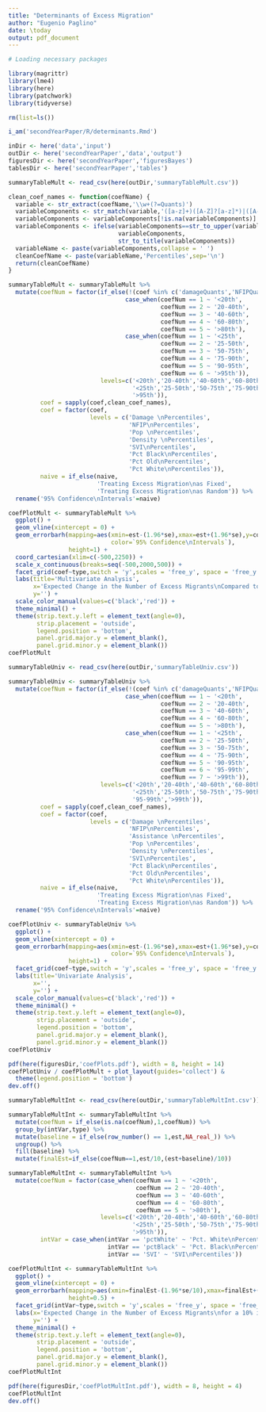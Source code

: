 ```yaml
---
title: "Determinants of Excess Migration"
author: "Eugenio Paglino"
date: \today
output: pdf_document
---
```


```r
# Loading necessary packages

library(magrittr)
library(lme4)
library(here)
library(patchwork)
library(tidyverse)
```

```r
rm(list=ls())

i_am('secondYearPaper/R/determinants.Rmd')

inDir <- here('data','input')
outDir <- here('secondYearPaper','data','output')
figuresDir <- here('secondYearPaper','figuresBayes')
tablesDir <- here('secondYearPaper','tables')
```

```r
summaryTableMult <- read_csv(here(outDir,'summaryTableMult.csv'))
```

```r
clean_coef_names <- function(coefName) {
  variable <- str_extract(coefName,'\\w+(?=Quants)')
  variableComponents <- str_match(variable,'([a-z]+)([A-Z]?[a-z]*)|([A-Z]+)')[1,-1]
  variableComponents <- variableComponents[!is.na(variableComponents)]
  variableComponents <- ifelse(variableComponents==str_to_upper(variableComponents),
                               variableComponents,
                               str_to_title(variableComponents))
  variableName <- paste(variableComponents,collapse = ' ')
  cleanCoefName <- paste(variableName,'Percentiles',sep='\n')
  return(cleanCoefName)
}
```

```r
summaryTableMult <- summaryTableMult %>%
  mutate(coefNum = factor(if_else(!(coef %in% c('damageQuants','NFIPQuants','assistanceQuants')),
                                 case_when(coefNum == 1 ~ '<20th',
                                           coefNum == 2 ~ '20-40th',
                                           coefNum == 3 ~ '40-60th',
                                           coefNum == 4 ~ '60-80th',
                                           coefNum == 5 ~ '>80th'),
                                 case_when(coefNum == 1 ~ '<25th',
                                           coefNum == 2 ~ '25-50th',
                                           coefNum == 3 ~ '50-75th',
                                           coefNum == 4 ~ '75-90th',
                                           coefNum == 5 ~ '90-95th',
                                           coefNum == 6 ~ '>95th')),
                          levels=c('<20th','20-40th','40-60th','60-80th','>80th',
                                   '<25th','25-50th','50-75th','75-90th','90-95th',
                                   '>95th')),
         coef = sapply(coef,clean_coef_names),
         coef = factor(coef, 
                       levels = c('Damage \nPercentiles',
                                  'NFIP\nPercentiles',
                                  'Pop \nPercentiles',
                                  'Density \nPercentiles',
                                  'SVI\nPercentiles',
                                  'Pct Black\nPercentiles',
                                  'Pct Old\nPercentiles',
                                  'Pct White\nPercentiles')),
         naive = if_else(naive,
                         'Treating Excess Migration\nas Fixed',
                         'Treating Excess Migration\nas Random')) %>%
  rename('95% Confidence\nIntervals'=naive)
```

```r
coefPlotMult <- summaryTableMult %>%
  ggplot() +
  geom_vline(xintercept = 0) +
  geom_errorbarh(mapping=aes(xmin=est-(1.96*se),xmax=est+(1.96*se),y=coefNum,
                             color=`95% Confidence\nIntervals`),
                 height=1) + 
  coord_cartesian(xlim=c(-500,2250)) + 
  scale_x_continuous(breaks=seq(-500,2000,500)) + 
  facet_grid(coef~type,switch = 'y',scales = 'free_y', space = 'free_y') +
  labs(title='Multivariate Analysis',
       x='Expected Change in the Number of Excess Migrants\nCompared to Base Level',
       y='') + 
  scale_color_manual(values=c('black','red')) +
  theme_minimal() +
  theme(strip.text.y.left = element_text(angle=0),
        strip.placement = 'outside',
        legend.position = 'bottom',
        panel.grid.major.y = element_blank(),
        panel.grid.minor.y = element_blank())
coefPlotMult
```

```r
summaryTableUniv <- read_csv(here(outDir,'summaryTableUniv.csv'))
```

```r
summaryTableUniv <- summaryTableUniv %>%
  mutate(coefNum = factor(if_else(!(coef %in% c('damageQuants','NFIPQuants','assistanceQuants')),
                                 case_when(coefNum == 1 ~ '<20th',
                                           coefNum == 2 ~ '20-40th',
                                           coefNum == 3 ~ '40-60th',
                                           coefNum == 4 ~ '60-80th',
                                           coefNum == 5 ~ '>80th'),
                                 case_when(coefNum == 1 ~ '<25th',
                                           coefNum == 2 ~ '25-50th',
                                           coefNum == 3 ~ '50-75th',
                                           coefNum == 4 ~ '75-90th',
                                           coefNum == 5 ~ '90-95th',
                                           coefNum == 6 ~ '95-99th',
                                           coefNum == 7 ~ '>99th')),
                          levels=c('<20th','20-40th','40-60th','60-80th','>80th',
                                   '<25th','25-50th','50-75th','75-90th','90-95th',
                                   '95-99th','>99th')),
         coef = sapply(coef,clean_coef_names),
         coef = factor(coef, 
                       levels = c('Damage \nPercentiles',
                                  'NFIP\nPercentiles',
                                  'Assistance \nPercentiles',
                                  'Pop \nPercentiles',
                                  'Density \nPercentiles',
                                  'SVI\nPercentiles',
                                  'Pct Black\nPercentiles',
                                  'Pct Old\nPercentiles',
                                  'Pct White\nPercentiles')),
         naive = if_else(naive,
                         'Treating Excess Migration\nas Fixed',
                         'Treating Excess Migration\nas Random')) %>%
  rename('95% Confidence\nIntervals'=naive)
```

```r
coefPlotUniv <- summaryTableUniv %>%
  ggplot() +
  geom_vline(xintercept = 0) +
  geom_errorbarh(mapping=aes(xmin=est-(1.96*se),xmax=est+(1.96*se),y=coefNum,
                             color=`95% Confidence\nIntervals`),
                 height=1) + 
  facet_grid(coef~type,switch = 'y',scales = 'free_y', space = 'free_y') +
  labs(title='Univariate Analysis',
       x='',
       y='') + 
  scale_color_manual(values=c('black','red')) +
  theme_minimal() +
  theme(strip.text.y.left = element_text(angle=0),
        strip.placement = 'outside',
        legend.position = 'bottom',
        panel.grid.major.y = element_blank(),
        panel.grid.minor.y = element_blank())
coefPlotUniv
```

```r
pdf(here(figuresDir,'coefPlots.pdf'), width = 8, height = 14)
coefPlotUniv / coefPlotMult + plot_layout(guides='collect') &
  theme(legend.position = 'bottom')
dev.off()
```

```r
summaryTableMultInt <- read_csv(here(outDir,'summaryTableMultInt.csv'))
```

```r
summaryTableMultInt <- summaryTableMultInt %>%
  mutate(coefNum = if_else(is.na(coefNum),1,coefNum)) %>%
  group_by(intVar,type) %>%
  mutate(baseline = if_else(row_number() == 1,est,NA_real_)) %>%
  ungroup() %>%
  fill(baseline) %>%
  mutate(finalEst=if_else(coefNum==1,est/10,(est+baseline)/10))
```

```r
summaryTableMultInt <- summaryTableMultInt %>%
  mutate(coefNum = factor(case_when(coefNum == 1 ~ '<20th',
                                    coefNum == 2 ~ '20-40th',
                                    coefNum == 3 ~ '40-60th',
                                    coefNum == 4 ~ '60-80th',
                                    coefNum == 5 ~ '>80th'),
                          levels=c('<20th','20-40th','40-60th','60-80th','>80th',
                                   '<25th','25-50th','50-75th','75-90th','90-95th',
                                   '>95th')),
         intVar = case_when(intVar == 'pctWhite' ~ 'Pct. White\nPercentiles',
                            intVar == 'pctBlack' ~ 'Pct. Black\nPercentiles',
                            intVar == 'SVI' ~ 'SVI\nPercentiles'))
```

```r
coefPlotMultInt <- summaryTableMultInt %>%
  ggplot() +
  geom_vline(xintercept = 0) +
  geom_errorbarh(mapping=aes(xmin=finalEst-(1.96*se/10),xmax=finalEst+(1.96*se/10),y=coefNum),
                 height=0.5) + 
  facet_grid(intVar~type,switch = 'y',scales = 'free_y', space = 'free_y') +
  labs(x='Expected Change in the Number of Excess Migrants\nfor a 10% increase in Per Capita Damage',
       y='') + 
  theme_minimal() +
  theme(strip.text.y.left = element_text(angle=0),
        strip.placement = 'outside',
        legend.position = 'bottom',
        panel.grid.major.y = element_blank(),
        panel.grid.minor.y = element_blank())
coefPlotMultInt
```


```r
pdf(here(figuresDir,'coefPlotMultInt.pdf'), width = 8, height = 4)
coefPlotMultInt
dev.off()
```

